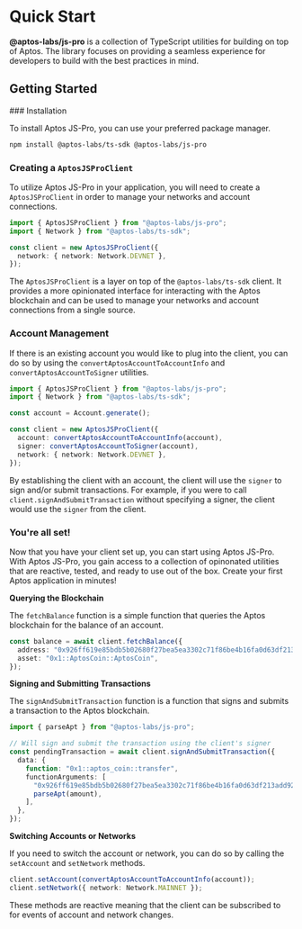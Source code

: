 
# Quick Start

**@aptos-labs/js-pro** is a collection of TypeScript utilities for building on top of Aptos. The library focuses on providing a seamless experience for developers to build with the best practices in mind.

## Getting Started

<Steps>
### Installation

To install Aptos JS-Pro, you can use your preferred package manager.

```bash npm2yarn
npm install @aptos-labs/ts-sdk @aptos-labs/js-pro
```

### Creating a `AptosJSProClient`

To utilize Aptos JS-Pro in your application, you will need to create a `AptosJSProClient` in order to manage your networks and account connections.

```ts
import { AptosJSProClient } from "@aptos-labs/js-pro";
import { Network } from "@aptos-labs/ts-sdk";

const client = new AptosJSProClient({
  network: { network: Network.DEVNET },
});
```

The `AptosJSProClient` is a layer on top of the `@aptos-labs/ts-sdk` client. It provides a more opinionated interface for interacting with the Aptos blockchain and can be used to manage
your networks and account connections from a single source.

### Account Management

If there is an existing account you would like to plug into the client, you can do so by using the `convertAptosAccountToAccountInfo` and `convertAptosAccountToSigner` utilities.

```ts
import { AptosJSProClient } from "@aptos-labs/js-pro";
import { Network } from "@aptos-labs/ts-sdk";

const account = Account.generate();

const client = new AptosJSProClient({
  account: convertAptosAccountToAccountInfo(account),
  signer: convertAptosAccountToSigner(account),
  network: { network: Network.DEVNET },
});
```

By establishing the client with an account, the client will use the `signer` to sign and/or submit transactions. For example, if you were to call `client.signAndSubmitTransaction` without specifying a signer,
the client would use the `signer` from the client.

### You're all set!

Now that you have your client set up, you can start using Aptos JS-Pro. With Aptos JS-Pro, you gain access to a collection of
opinonated utilities that are reactive, tested, and ready to use out of the box. Create your first Aptos application in minutes!

**Querying the Blockchain**

The `fetchBalance` function is a simple function that queries the Aptos blockchain for the balance of an account.

```ts
const balance = await client.fetchBalance({
  address: "0x926ff619e85bdb5b02680f27bea5ea3302c71f86be4b16fa0d63df213add927a",
  asset: "0x1::AptosCoin::AptosCoin",
});
```

**Signing and Submitting Transactions**

The `signAndSubmitTransaction` function is a function that signs and submits a transaction to the Aptos blockchain.

```ts
import { parseApt } from "@aptos-labs/js-pro";

// Will sign and submit the transaction using the client's signer
const pendingTransaction = await client.signAndSubmitTransaction({
  data: {
    function: "0x1::aptos_coin::transfer",
    functionArguments: [
      "0x926ff619e85bdb5b02680f27bea5ea3302c71f86be4b16fa0d63df213add927a",
      parseApt(amount),
    ],
  },
});
```

**Switching Accounts or Networks**

If you need to switch the account or network, you can do so by calling the `setAccount` and `setNetwork` methods.

```ts
client.setAccount(convertAptosAccountToAccountInfo(account));
client.setNetwork({ network: Network.MAINNET });
```

These methods are reactive meaning that the client can be subscribed to for events of account and network changes.

</Steps>
